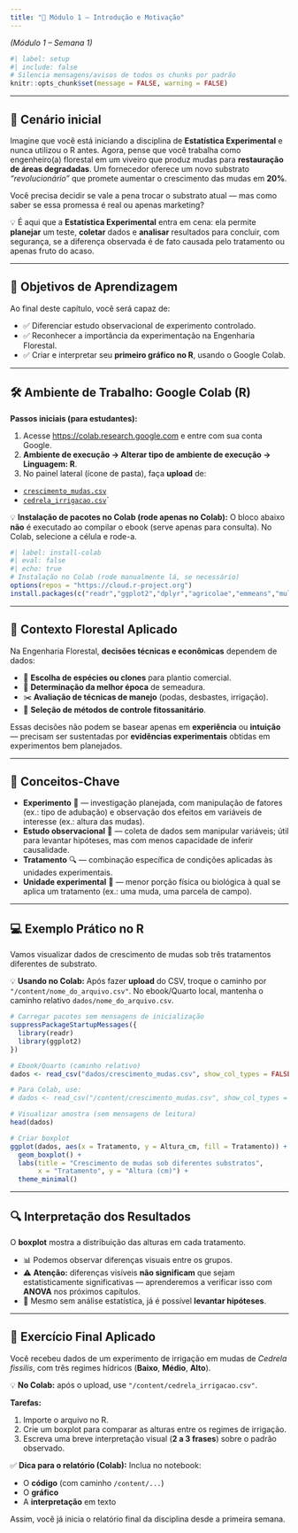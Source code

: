 ```yaml
---
title: "🌱 Módulo 1 – Introdução e Motivação"
---
```


*(Módulo 1 – Semana 1)*

```r
#| label: setup
#| include: false
# Silencia mensagens/avisos de todos os chunks por padrão
knitr::opts_chunk$set(message = FALSE, warning = FALSE)
```

---

## 🌱 Cenário inicial

Imagine que você está iniciando a disciplina de **Estatística Experimental** e nunca utilizou o R antes.
Agora, pense que você trabalha como engenheiro(a) florestal em um viveiro que produz mudas para **restauração de áreas degradadas**.
Um fornecedor oferece um novo substrato *“revolucionário”* que promete aumentar o crescimento das mudas em **20%**.

Você precisa decidir se vale a pena trocar o substrato atual — mas como saber se essa promessa é real ou apenas marketing?

💡 É aqui que a **Estatística Experimental** entra em cena: ela permite **planejar** um teste, **coletar** dados e **analisar** resultados para concluir, com segurança, se a diferença observada é de fato causada pelo tratamento ou apenas fruto do acaso.

---

## 🎯 Objetivos de Aprendizagem

Ao final deste capítulo, você será capaz de:

* ✅ Diferenciar estudo observacional de experimento controlado.
* ✅ Reconhecer a importância da experimentação na Engenharia Florestal.
* ✅ Criar e interpretar seu **primeiro gráfico no R**, usando o Google Colab.

---

## 🛠️ Ambiente de Trabalho: Google Colab (R)

**Passos iniciais (para estudantes):**

1. Acesse [https://colab.research.google.com](https://colab.research.google.com) e entre com sua conta Google.
2. **Ambiente de execução → Alterar tipo de ambiente de execução → Linguagem: R**.
3. No painel lateral (ícone de pasta), faça **upload** de:

* [`crescimento_mudas.csv`](dados/crescimento_mudas.csv)
* [`cedrela_irrigacao.csv`](dados/cedrela_irrigacao.csv)`

::: {.callout-note}
💡 **Instalação de pacotes no Colab (rode apenas no Colab):**
O bloco abaixo **não** é executado ao compilar o ebook (serve apenas para consulta). No Colab, selecione a célula e rode-a.
:::

```r
#| label: install-colab
#| eval: false
#| echo: true
# Instalação no Colab (rode manualmente lá, se necessário)
options(repos = "https://cloud.r-project.org")
install.packages(c("readr","ggplot2","dplyr","agricolae","emmeans","multcompView"))
```

---

## 🌳 Contexto Florestal Aplicado

Na Engenharia Florestal, **decisões técnicas e econômicas** dependem de dados:

* 🌱 **Escolha de espécies ou clones** para plantio comercial.
* 📅 **Determinação da melhor época** de semeadura.
* ✂️ **Avaliação de técnicas de manejo** (podas, desbastes, irrigação).
* 🐛 **Seleção de métodos de controle fitossanitário**.

Essas decisões não podem se basear apenas em **experiência** ou **intuição** — precisam ser sustentadas por **evidências experimentais** obtidas em experimentos bem planejados.

---

## 📌 Conceitos-Chave

* **Experimento** 🧪 — investigação planejada, com manipulação de fatores (ex.: tipo de adubação) e observação dos efeitos em variáveis de interesse (ex.: altura das mudas).
* **Estudo observacional** 👀 — coleta de dados sem manipular variáveis; útil para levantar hipóteses, mas com menos capacidade de inferir causalidade.
* **Tratamento** 🔍 — combinação específica de condições aplicadas às unidades experimentais.
* **Unidade experimental** 🌿 — menor porção física ou biológica à qual se aplica um tratamento (ex.: uma muda, uma parcela de campo).

---

## 💻 Exemplo Prático no R

Vamos visualizar dados de crescimento de mudas sob três tratamentos diferentes de substrato.


::: {.callout-note}
💡 **Usando no Colab:**
Após fazer **upload** do CSV, troque o caminho por `"/content/nome_do_arquivo.csv"`.
No ebook/Quarto local, mantenha o caminho relativo `dados/nome_do_arquivo.csv`.
:::

```r
# Carregar pacotes sem mensagens de inicialização
suppressPackageStartupMessages({
  library(readr)
  library(ggplot2)
})

# Ebook/Quarto (caminho relativo)
dados <- read_csv("dados/crescimento_mudas.csv", show_col_types = FALSE)

# Para Colab, use:
# dados <- read_csv("/content/crescimento_mudas.csv", show_col_types = FALSE)

# Visualizar amostra (sem mensagens de leitura)
head(dados)

# Criar boxplot
ggplot(dados, aes(x = Tratamento, y = Altura_cm, fill = Tratamento)) +
  geom_boxplot() +
  labs(title = "Crescimento de mudas sob diferentes substratos",
       x = "Tratamento", y = "Altura (cm)") +
  theme_minimal()
```

---

## 🔍 Interpretação dos Resultados

O **boxplot** mostra a distribuição das alturas em cada tratamento.

* 📊 Podemos observar diferenças visuais entre os grupos.
* ⚠️ **Atenção:** diferenças visíveis **não significam** que sejam estatisticamente significativas — aprenderemos a verificar isso com **ANOVA** nos próximos capítulos.
* 👀 Mesmo sem análise estatística, já é possível **levantar hipóteses**.

---

## 📝 Exercício Final Aplicado

Você recebeu dados de um experimento de irrigação em mudas de *Cedrela fissilis*, com três regimes hídricos (**Baixo**, **Médio**, **Alto**).


::: {.callout-note}
💡 **No Colab:** após o upload, use `"/content/cedrela_irrigacao.csv"`.
:::

**Tarefas:**

1. Importe o arquivo no R.
2. Crie um boxplot para comparar as alturas entre os regimes de irrigação.
3. Escreva uma breve interpretação visual (**2 a 3 frases**) sobre o padrão observado.



::: {.callout-tip}
✅ **Dica para o relatório (Colab):**
Inclua no notebook:

* O **código** (com caminho `/content/...`)
* O **gráfico**
* A **interpretação** em texto

Assim, você já inicia o relatório final da disciplina desde a primeira semana.
:::

```


```
